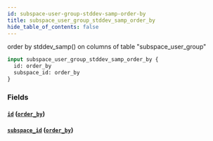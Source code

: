```yaml
---
id: subspace-user-group-stddev-samp-order-by
title: subspace_user_group_stddev_samp_order_by
hide_table_of_contents: false
---
```



order by stddev_samp() on columns of table "subspace_user_group"

```graphql
input subspace_user_group_stddev_samp_order_by {
  id: order_by
  subspace_id: order_by
}
```


### Fields

#### [`id`](#) ([`order_by`](../enums/order-by))




#### [`subspace_id`](#) ([`order_by`](../enums/order-by))






